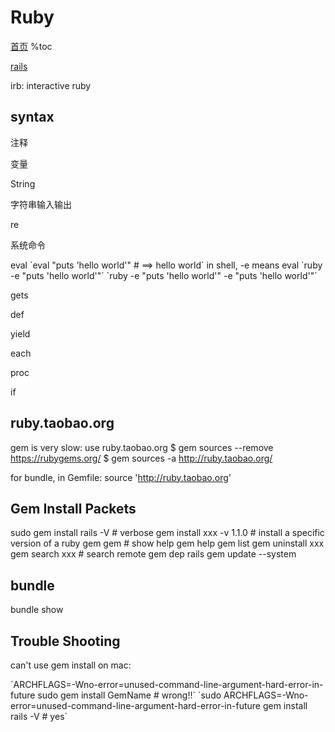 = Ruby =
[[index|首页]]
%toc

[[rails]]

irb: interactive ruby

== syntax ==
注释
{{{class="brush: ruby"
# commit
=begin
commit
commit
=end
# no ';'
}}}

变量
{{{class="brush: ruby"
x='56' # local variable
@x = 'xxx' # instance variable
@@x = 'xxx' # class variable( static variable)
$x = 'xxx' # global variable
Mart = 'xxx' # constant, 首字母或全部字母大写
x,y,z = 1,2,3
a,b,c = 1,'xx',3.21
}}}

String
{{{class="brush: ruby"
s = 'xx cc bb ee ww qq'
s[3..7]
s[-6..-1]
}}}

字符串输入输出
{{{class="brush: ruby"
puts 'hello world'
s = 'xxx'
puts s
# #{..}表达式输出运算结果
puts 'hello, #{s}'
#{2+2} #==> 4
#{ARGV[0]}
puts 'hello' + 'world'
puts 'hello' << 'world'
puts 'hello' * 3
5.times { print 'hello' }
puts 'hello' + `ruby -v`
hi = 'hello %s'
puts hi % 'hebi'
'%s %s' % ['hello', 'world']
sprintf('hello, %s', 'hebi') # ==> 'hello hebi'
printf('hello, %s', 'hebi') # ==> hello hebi
}}}

re
{{{class="brush: ruby"
s = 'xxx bbb kkk'
s.scan(/\w+/) # ==> ['xxx', 'bbb', 'kkk']
}}}

系统命令
{{{class="brush: ruby"
system "echo 'hello world'"
system 'echo', 'hello', world'
}}}

eval
`eval "puts 'hello world'" # ==> hello world`
in shell, -e means eval
`ruby -e "puts 'hello world'"`
`ruby -e "puts 'hello world'" -e "puts 'hello world'"`

gets
{{{class="brush: ruby"
hello = gets
puts hello
}}}

def
{{{class="brush: ruby"
def func
    puts 'hello'
end
func
}}}

yield
{{{class="brush: ruby"
def func
    yield # exec codes in the brace
end
func { puts 'hello' }
}}}

each
{{{class="brush: ruby"
# array
# |e| 代表来自数组的元素 
['hello', 'world'].each { |e| print e }
}}}

proc
{{{class="brush: ruby"
prc = lambda { |name| puts "hello "+name }
prc.call 'hebi'
}}}

if
{{{class="brush: ruby"
if 1 == 1
    print 'true'
elsif 2 == 2
    print '2'
else
    print '3'
end
}}}

== ruby.taobao.org ==
gem is very slow:
use ruby.taobao.org
$ gem sources --remove https://rubygems.org/
$ gem sources -a http://ruby.taobao.org/

for bundle, in Gemfile:
source 'http://ruby.taobao.org'


== Gem Install Packets ==
sudo gem install rails -V # verbose
gem install xxx -v 1.1.0 # install a specific version of a ruby gem
gem # show help
gem help
gem list
gem uninstall xxx
gem search xxx # search remote
gem dep rails
gem update --system

== bundle ==
bundle show

== Trouble Shooting ==
can't use gem install on mac:

`ARCHFLAGS=-Wno-error=unused-command-line-argument-hard-error-in-future sudo gem install GemName # wrong!!`
`sudo ARCHFLAGS=-Wno-error=unused-command-line-argument-hard-error-in-future gem install rails -V # yes`
